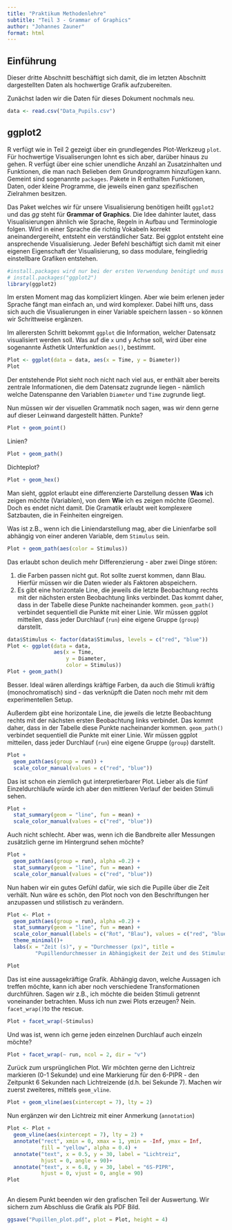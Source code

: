 ```yaml
---
title: "Praktikum Methodenlehre"
subtitle: "Teil 3 - Grammar of Graphics"
author: "Johannes Zauner"
format: html
---
```


## Einführung

Dieser dritte Abschnitt beschäftigt sich damit, die im letzten Abschnitt dargestellten Daten als hochwertige Grafik aufzubereiten.

Zunächst laden wir die Daten für dieses Dokument nochmals neu.

```r
data <- read.csv("Data_Pupils.csv")
```

## ggplot2

R verfügt wie in Teil 2 gezeigt über ein grundlegendes Plot-Werkzeug `plot`. Für hochwertige Visualiserungen lohnt es sich aber, darüber hinaus zu gehen. R verfügt über eine schier unendliche Anzahl an Zusatzinhalten und Funktionen, die man nach Belieben dem Grundprogramm hinzufügen kann. Gemeint sind sogenannte `packages`. Pakete in R enthalten Funktionen, Daten, oder kleine Programme, die jeweils einen ganz spezifischen Zielrahmen besitzen. 

Das Paket welches wir für unsere Visualisierung benötigen heißt `ggplot2` und das *gg* steht für **Grammar of Graphics**. Die Idee dahinter lautet, dass Visualisierungen ähnlich wie Sprache, Regeln in Aufbau und Terminologie folgen. Wird in einer Sprache die richtig Vokabeln korrekt aneinandergereiht, entsteht ein verständlicher Satz. Bei ggplot entsteht eine ansprechende Visualisierung. Jeder Befehl beschäftigt sich damit mit einer eigenen Eigenschaft der Visualisierung, so dass modulare, feingliedrig einstellbare Grafiken entstehen.

```r
#install.packages wird nur bei der ersten Verwendung benötigt und muss danach gelöscht werden! Alternativ kann es auch mit dem #-Symbol wegkommentiert werden.
# install.packages("ggplot2")
library(ggplot2)
```

Im ersten Moment mag das kompliziert klingen. Aber wie beim erlenen jeder Sprache fängt man einfach an, und wird komplexer. Dabei hilft uns, dass sich auch die Visualierungen in einer Variable speichern lassen - so können wir Schrittweise ergänzen.

Im allerersten Schritt bekommt `ggplot` die Information, welcher Datensatz visualisiert werden soll. Was auf die `x` und `y` Achse soll, wird über eine sogenannte Ästhetik Unterfunktion `aes()`, bestimmt.

```r
Plot <- ggplot(data = data, aes(x = Time, y = Diameter))
Plot
```

Der entstehende Plot sieht noch nicht nach viel aus, er enthält aber bereits zentrale Informationen, die dem Datensatz zugrunde liegen - nämlich welche Datenspanne den Variablen `Diameter` und `Time` zugrunde liegt.

Nun müssen wir der visuellen Grammatik noch sagen, was wir denn gerne auf dieser Leinwand dargestellt hätten. Punkte?

```r
Plot + geom_point()
```

Linien?
```r
Plot + geom_path()
```

Dichteplot?
```r
Plot + geom_hex()
```

Man sieht, ggplot erlaubt eine differenzierte Darstellung dessen **Was** ich zeigen möchte (Variablen), von dem **Wie** ich es zeigen möchte (Geome). Doch es endet nicht damit. Die Gramatik erlaubt weit komplexere Satzbauten, die in Feinheiten eingreigen.

Was ist z.B., wenn ich die Liniendarstellung mag, aber die Linienfarbe soll abhängig von einer anderen Variable, dem `Stimulus` sein. 

```r
Plot + geom_path(aes(color = Stimulus))
```

Das erlaubt schon deulich mehr Differenzierung - aber zwei Dinge stören:

1. die Farben passen nicht gut. Rot sollte zuerst kommen, dann Blau. Hierfür müssen wir die Daten wieder als Faktoren abspeichern.
2. Es gibt eine horizontale Line, die jeweils die letzte Beobachtung rechts mit der nächsten ersten Beobachtung links verbindet. Das kommt daher, dass in der Tabelle diese Punkte nacheinander kommen. `geom_path()` verbindet sequentiell die Punkte mit einer Linie. Wir müssen ggplot mitteilen, dass jeder Durchlauf (`run`) eine eigene Gruppe (`group`) darstellt.

```r
data$Stimulus <- factor(data$Stimulus, levels = c("red", "blue"))
Plot <- ggplot(data = data, 
               aes(x = Time, 
                   y = Diameter, 
                   color = Stimulus))
Plot + geom_path()
```

Besser. Ideal wären allerdings kräftige Farben, da auch die Stimuli kräftig (monochromatisch) sind - das verknüpft die Daten noch mehr mit dem experimentellen Setup. 

Außerdem gibt eine horizontale Line, die jeweils die letzte Beobachtung rechts mit der nächsten ersten Beobachtung links verbindet. Das kommt daher, dass in der Tabelle diese Punkte nacheinander kommen. `geom_path()` verbindet sequentiell die Punkte mit einer Linie. Wir müssen ggplot mitteilen, dass jeder Durchlauf (`run`) eine eigene Gruppe (`group`) darstellt.

```r
Plot + 
  geom_path(aes(group = run)) + 
  scale_color_manual(values = c("red", "blue"))
```

Das ist schon ein ziemlich gut interpretierbarer Plot. Lieber als die fünf Einzeldurchläufe würde ich aber den mittleren Verlauf der beiden Stimuli sehen.

```r
Plot +
  stat_summary(geom = "line", fun = mean) +
  scale_color_manual(values = c("red", "blue"))

```

Auch nicht schlecht. Aber was, wenn ich die Bandbreite aller Messungen zusätzlich gerne im Hintergrund sehen möchte?

```r
Plot +
  geom_path(aes(group = run), alpha =0.2) +
  stat_summary(geom = "line", fun = mean) +
  scale_color_manual(values = c("red", "blue"))
```

Nun haben wir ein gutes Gefühl dafür, wie sich die Pupille über die Zeit verhält. Nun wäre es schön, den Plot noch von den Beschriftungen her anzupassen und stilistisch zu verändern.

```r
Plot <- Plot +
  geom_path(aes(group = run), alpha =0.2) +
  stat_summary(geom = "line", fun = mean) +
  scale_color_manual(labels = c("Rot", "Blau"), values = c("red", "blue")) +
  theme_minimal()+
  labs(x = "Zeit (s)", y = "Durchmesser (px)", title =
         "Pupillendurchmesser in Abhängigkeit der Zeit und des Stimulus")

Plot
```

Das ist eine aussagekräftige Grafik. Abhängig davon, welche Aussagen ich treffen möchte, kann ich aber noch verschiedene Transformationen durchführen. Sagen wir z.B., ich möchte die beiden Stimuli getrennt voneinander betrachten. Muss ich nun zwei Plots erzeugen? Nein. `facet_wrap()`to the rescue.

```r
Plot + facet_wrap(~Stimulus)
```

Und was ist, wenn ich gerne jeden einzelnen Durchlauf auch einzeln möchte?

```r
Plot + facet_wrap(~ run, ncol = 2, dir = "v")
```

Zurück zum ursprünglichen Plot. Wir möchten gerne den Lichtreiz markieren (0-1 Sekunde) und eine Markierung für den 6-PIPR - den Zeitpunkt 6 Sekunden nach Lichtreizende (d.h. bei Sekunde 7). Machen wir zuerst zweiteres, mittels `geom_vline`. 

```r
Plot + geom_vline(aes(xintercept = 7), lty = 2)
```

Nun ergänzen wir den Lichtreiz mit einer Anmerkung (`annotation`)

```r
Plot <- Plot + 
  geom_vline(aes(xintercept = 7), lty = 2) +
  annotate("rect", xmin = 0, xmax = 1, ymin = -Inf, ymax = Inf,
           fill = "yellow", alpha = 0.4) +
  annotate("text", x = 0.5, y = 30, label = "Lichtreiz",
           hjust = 0, angle = 90)+
  annotate("text", x = 6.8, y = 30, label = "6S-PIPR",
           hjust = 0, vjust = 0, angle = 90)
Plot
  
```

An diesem Punkt beenden wir den grafischen Teil der Auswertung. Wir sichern zum Abschluss die Grafik als PDF Bild.

```r
ggsave("Pupillen_plot.pdf", plot = Plot, height = 4)
```

